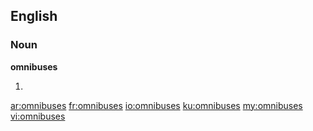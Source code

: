 ==English==

===Noun===
'''omnibuses'''

# {{plural of|[[omnibus]]}}

[[ar:omnibuses]]
[[fr:omnibuses]]
[[io:omnibuses]]
[[ku:omnibuses]]
[[my:omnibuses]]
[[vi:omnibuses]]
